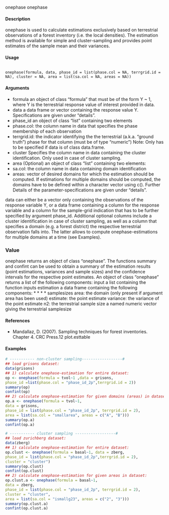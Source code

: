 onephase
onephase

#### Description
onephase is used to calculate estimations exclusively based on terrestrial observations of a forest inventory (i.e. the local densities). The estimation method is available for simple and cluster-sampling and provides point estimates of the sample mean and their variances.

#### Usage
<pre><code>
onephase(formula, data, phase_id = list(phase.col = NA, terrgrid.id = NA), cluster = NA, area = list(sa.col = NA, areas = NA))
</code></pre>

#### Arguments
* formula an object of class "formula" that must be of the form Y ~ 1, where Y is the terrestrial response value of interest provided in data.
* data a data frame or vector containing the response value Y. Specifications are given under "details".
* phase_id an object of class "list" containing two elements
*  phase.col: the column name in data that specifies the phase membership of each observation
*  terrgrid.id: the indicator identifying the the terrestrial (a.k.a. "ground truth") phase for that column (must be of type "numeric")
Note: Only has to be specified if data is of class data.frame.
* cluster Specifies the column name in data containing the cluster identification. Only used in case of cluster sampling.
* area (Optional) an object of class "list" containing two elements:
*  sa.col: the column name in data containing domain identification
*  areas: vector of desired domains for which the estimation should be computed. If estimations for multiple domains should be computed, the domains have to be defined within a character vector using c(). Further Details of the parameter-specifications are given under "details".

data can either be a vector only containing the observations of the response variable Y, or a data frame containing a column for the response variable and a column for the sample-grid indication that has to be further specified by argument phase_id. Additional optional columns include a cluster identification in case of cluster sampling, as well as a column that specifies a domain (e.g. a forest district) the respective terrestrial observation falls into. The latter allows to compute onephase-estimations for multiple domains at a time (see Examples).

### Value
onephase returns an object of class "onephase".
The functions summary and confint can be used to obtain a summary of the estimation results (point estimations, variances and sample sizes) and the confidence intervals for the respective point estimates.
An object of class "onephase" returns a list of the following components:
input a list containing the function inputs
estimation a data frame containing the following components:
* 
* 
* 
* 
samplesizes
area: the domain (only present if argument area has been used)
estimate: the point estimate
variance: the variance of the point estimate
n2: the terrestrial sample size
a named numeric vector giving the terrestrial samplesize

#### References
* Mandallaz, D. (2007). Sampling techniques for forest inventories. Chapter 4. CRC Press.12
plot.esttable

 
#### Examples 
```r
# ----------- non-cluster sampling------------------#
## load grisons dataset:
data(grisons)
## 1) calculate onephase-estimation for entire dataset:
op <- onephase(formula = tvol~1 ,data = grisons,
phase_id =list(phase.col = "phase_id_2p",terrgrid.id = 2))
summary(op)
confint(op)
## 2) calculate onephase-estimation for given domains (areas) in dataset:
op.a <- onephase(formula = tvol~1,
data = grisons,
phase_id = list(phase.col = "phase_id_2p", terrgrid.id = 2),
area = list(sa.col = "smallarea", areas = c("A", "B")))
summary(op.a)
confint(op.a)
```

```r
# ----------- cluster sampling ------------------#
## load zurichberg dataset:
data(zberg)
## 1) calculate onephase-estimation for entire dataset:
op.clust <- onephase(formula = basal~1, data = zberg,
phase_id = list(phase.col = "phase_id_2p",terrgrid.id = 2),
cluster = "cluster")
summary(op.clust)
confint(op.clust)
## 2) calculate onephase-estimation for given areas in dataset:
op.clust.a <- onephase(formula = basal~1,
data = zberg,
phase_id = list(phase.col = "phase_id_2p", terrgrid.id = 2),
cluster = "cluster",
area = list(sa.col = "ismallg23", areas = c("2", "3")))
summary(op.clust.a)
confint(op.clust.a)
```
